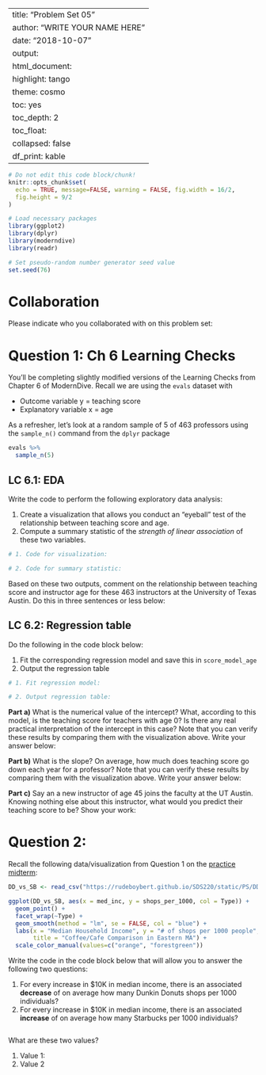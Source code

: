 
---
title: "Problem Set 05"
author: "WRITE YOUR NAME HERE"
date: "2018-10-07"
output:
  html_document:
    highlight: tango
    theme: cosmo
    toc: yes
    toc_depth: 2
    toc_float:
      collapsed: false
    df_print: kable
---

```r
# Do not edit this code block/chunk!
knitr::opts_chunk$set(
  echo = TRUE, message=FALSE, warning = FALSE, fig.width = 16/2, 
  fig.height = 9/2
)

# Load necessary packages
library(ggplot2)
library(dplyr)
library(moderndive)
library(readr)

# Set pseudo-random number generator seed value
set.seed(76)
```


# Collaboration

Please indicate who you collaborated with on this problem set: 



# Question 1: Ch 6 Learning Checks

You'll be completing slightly modified versions of the Learning Checks from
Chapter 6 of ModernDive. Recall we are using the `evals` dataset with 

* Outcome variable y = teaching score
* Explanatory variable x = age

As a refresher, let's look at a random sample of 5 of 463 professors using
the `sample_n()` command from the `dplyr` package

```r
evals %>% 
  sample_n(5)
```


## LC 6.1: EDA

Write the code to perform the following exploratory data analysis:

1. Create a visualization that allows you conduct an "eyeball" test of the
relationship between teaching score and age.
1. Compute a summary statistic of the *strength of linear association* of these
two variables.

```r
# 1. Code for visualization:

```

```r
# 2. Code for summary statistic:

```

Based on these two outputs, comment on the relationship between teaching score
and instructor age for these 463 instructors at the University of Texas Austin.
Do this in three sentences or less below:




## LC 6.2: Regression table

Do the following in the code block below:

1. Fit the corresponding regression model and save this in `score_model_age`
1. Output the regression table

```r
# 1. Fit regression model:

```

```r
# 2. Output regression table:

```

**Part a)** What is the numerical value of the intercept? What, according to this model, is the teaching score for teachers with age 0?  Is there any real practical interpretation of the intercept in this case? Note that you can verify these results by comparing them with the visualization above. Write your answer below:

 

**Part b)** What is the slope? On average, how much does teaching score go down each year for a professor? Note that you can verify these results by comparing them with the visualization above. Write your answer below:



**Part c)** Say an a new instructor of age 45 joins the faculty at the UT
Austin. Knowing nothing else about this instructor, what would you predict their
teaching score to be? Show your work:







# Question 2:

Recall the following data/visualization from Question 1 on the [practice
midterm](https://rudeboybert.github.io/SDS220/static/exams/Midterm-I_practice.pdf):

```r
DD_vs_SB <- read_csv("https://rudeboybert.github.io/SDS220/static/PS/DD_vs_SB.csv")

ggplot(DD_vs_SB, aes(x = med_inc, y = shops_per_1000, col = Type)) +
  geom_point() + 
  facet_wrap(~Type) +
  geom_smooth(method = "lm", se = FALSE, col = "blue") + 
  labs(x = "Median Household Income", y = "# of shops per 1000 people", 
       title = "Coffee/Cafe Comparison in Eastern MA") +
  scale_color_manual(values=c("orange", "forestgreen"))
```

Write the code in the code block below that will allow you to answer the
following two questions:

1. For every increase in $10K in median income, there is an associated **decrease**
of on average how many Dunkin Donuts shops per 1000 individuals?
1. For every increase in $10K in median income, there is an associated **increase**
of on average how many Starbucks per 1000 individuals?

```r

```

What are these two values?

1. Value 1:
1. Value 2

